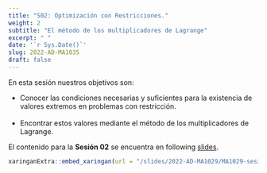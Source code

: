 ```yaml
---
title: "S02: Optimización con Restricciones."
weight: 2
subtitle: "El método de los multiplicadores de Lagrange"
excerpt: " "
date: '`r Sys.Date()`'
slug: 2022-AD-MA1035
draft: false
---
```


En esta sesión nuestros objetivos son:

* Conocer las condiciones necesarias y suficientes para la existencia de valores extremos en problemas con restricción. <br/><br/>
 * Encontrar estos valores mediante el método de los multiplicadores de Lagrange.

El contenido para la **Sesión 02** se encuentra en following [slides](/slides/2022-AD-MA1029/MA1029-sesion-03).

```r
xaringanExtra::embed_xaringan(url = "/slides/2022-AD-MA1029/MA1029-sesion-03", ratio = "4:3")
```